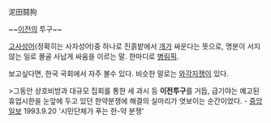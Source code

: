 泥田鬪狗

~~[[이전]]의 투구~~

[[고사성어]](정확히는 사자성어)중 하나로 진흙밭에서 [[개]]가 싸운다는 뜻으로, 명분이 서지 않는 일로 몰골 사납게 싸움을 이르는 말. 한마디로 [[병림픽]].

보고싶다면, 한국 국회에서 자주 볼수 있다. 비슷한 말로는 [[와각지쟁]]이 있다.

>그동안 상호비방과 대규모 집회를 통한 세 과시 등 '''이전투구'''를 거듭, 급기야는 예고된 휴업시한을 눈앞에 두고 있던 한약분쟁에 해결의 실마리가 엿보이는 순간이었다. - [[중앙일보]] 1993.9.20 '시민단체가 푸는 한-약 분쟁'
